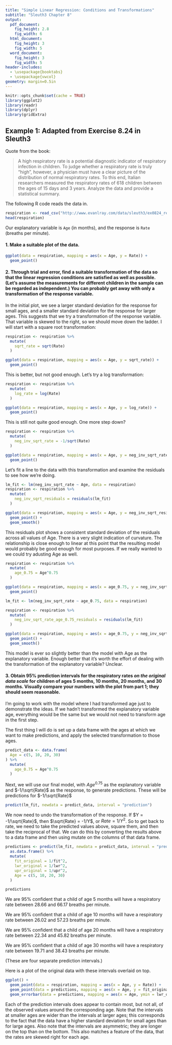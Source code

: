 ```yaml
---
title: "Simple Linear Regression: Conditions and Transformations"
subtitle: "Sleuth3 Chapter 8"
output:
  pdf_document:
    fig_height: 2.8
    fig_width: 6
  html_document:
    fig_height: 3
    fig_width: 5
  word_document:
    fig_height: 3
    fig_width: 5
header-includes:
  - \usepackage{booktabs}
  - \usepackage{vwcol}
geometry: margin=0.5in
---
```


```r
knitr::opts_chunk$set(cache = TRUE)
library(ggplot2)
library(readr)
library(dplyr)
library(gridExtra)
```

## Example 1: Adapted from Exercise 8.24 in Sleuth3

Quote from the book:

> A high respiratory rate is a potential diagnostic indicator of respiratory infection in children.  To judge whether a respiratory rate is truly "high", however, a physician must have a clear picture of the distribution of normal respiratory rates.  To this end, Italian researchers measured the respiratory rates of 618 children between the ages of 15 days and 3 years.  Analyze the data and provide a statistical summary.

The following R code reads the data in.

```r
respiration <- read_csv("http://www.evanlray.com/data/sleuth3/ex0824_respiratory_rates.csv")
head(respiration)
```

Our explanatory variable is `Age` (in months), and the response is `Rate` (breaths per minute).

#### 1. Make a suitable plot of the data.

```r
ggplot(data = respiration, mapping = aes(x = Age, y = Rate)) +
  geom_point()
```

#### 2. Through trial and error, find a suitable transformation of the data so that the linear regression conditions are satisfied as well as possible.  (Let's assume the measurements for different children in the sample can be regarded as independent.)  You can probably get away with only a transformation of the response variable.

In the initial plot, we see a larger standard deviation for the response for small ages, and a smaller standard deviation for the response for larger ages.  This suggests that we try a transformation of the response variable.  That variable is skewed to the right, so we should move down the ladder.  I will start with a square root transformation:

```r
respiration <- respiration %>%
  mutate(
    sqrt_rate = sqrt(Rate)
  )

ggplot(data = respiration, mapping = aes(x = Age, y = sqrt_rate)) +
  geom_point()
```

This is better, but not good enough.  Let's try a log transformation:

```r
respiration <- respiration %>%
  mutate(
    log_rate = log(Rate)
  )

ggplot(data = respiration, mapping = aes(x = Age, y = log_rate)) +
  geom_point()
```

This is still not quite good enough.  One more step down?

```r
respiration <- respiration %>%
  mutate(
    neg_inv_sqrt_rate = -1/sqrt(Rate)
  )

ggplot(data = respiration, mapping = aes(x = Age, y = neg_inv_sqrt_rate)) +
  geom_point()
```

Let's fit a line to the data with this transformation and examine the residuals to see how we're doing.

```r
lm_fit <- lm(neg_inv_sqrt_rate ~ Age, data = respiration)
respiration <- respiration %>%
  mutate(
    neg_inv_sqrt_residuals = residuals(lm_fit)
  )

ggplot(data = respiration, mapping = aes(x = Age, y = neg_inv_sqrt_residuals)) +
  geom_point() +
  geom_smooth()
```

This residuals plot shows a consistent standard deviation of the residuals across all values of Age.  There is a very slight indication of curvature.  The relationship is close enough to linear at this point that the resulting model would probably be good enough for most purposes.  If we really wanted to we could try adusting Age as well.

```r
respiration <- respiration %>%
  mutate(
    age_0.75 = Age^0.75
  )

ggplot(data = respiration, mapping = aes(x = age_0.75, y = neg_inv_sqrt_rate)) +
  geom_point()

lm_fit <- lm(neg_inv_sqrt_rate ~ age_0.75, data = respiration)

respiration <- respiration %>%
  mutate(
    neg_inv_sqrt_rate_age_0.75_residuals = residuals(lm_fit)
  )

ggplot(data = respiration, mapping = aes(x = age_0.75, y = neg_inv_sqrt_rate_age_0.75_residuals)) +
  geom_point() +
  geom_smooth()
```

This model is ever so slightly better than the model with Age as the explanatory variable.  Enough better that it's worth the effort of dealing with the transformation of the explanatory variable?  Unclear.

#### 3. Obtain 95% prediction intervals for the respiratory rates *on the original data scale* for children of ages 5 months, 10 months, 20 months, and 30 months.  Visually compare your numbers with the plot from part 1; they should seem reasonable.

I'm going to work with the model where I had transformed age just to demonstrate the ideas.  If we hadn't transformed the explanatory variable age, everything would be the same but we would not need to transform age in the first step.

The first thing I will do is set up a data frame with the ages at which we want to make predictions, and apply the selected transformation to those ages.

```r
predict_data <- data.frame(
  Age = c(5, 10, 20, 30)
) %>%
  mutate(
    age_0.75 = Age^0.75
  )
```

Next, we will use our final model, with $Age^{0.75}$ as the explanatory variable and $-1/\sqrt{Rate}$ as the response, to generate predictions.  These will be predictions for $-1/\sqrt{Rate}$

```r
predict(lm_fit, newdata = predict_data, interval = "prediction")
```

We now need to undo the transformation of the response.  If $Y = -1/\sqrt{Rate}$, then $\sqrt{Rate} = -1/Y$, or $Rate = 1/Y^2$.  So to get back to rate, we need to take the predicted values above, square them, and then take the reciprocal of that.  We can do this by converting the results above to a data frame and then using mutate on the columns of that data frame.

```r
predictions <- predict(lm_fit, newdata = predict_data, interval = "prediction") %>%
  as.data.frame() %>%
  mutate(
    fit_original = 1/fit^2,
    lwr_original = 1/lwr^2,
    upr_original = 1/upr^2,
    Age = c(5, 10, 20, 30)
  )

predictions
```

We are 95% confident that a child of age 5 months will have a respiratory rate between 28.66 and 66.17 breaths per minute.

We are 95% confident that a child of age 10 months will have a respiratory rate between 26.02 and 57.23 breaths per minute.

We are 95% confident that a child of age 20 months will have a respiratory rate between 22.34 and 45.82 breaths per minute.

We are 95% confident that a child of age 30 months will have a respiratory rate between 19.71 and 38.43 breaths per minute.

(These are four separate prediction intervals.)

Here is a plot of the original data with these intervals overlaid on top.

```r
ggplot() +
  geom_point(data = respiration, mapping = aes(x = Age, y = Rate)) +
  geom_point(data = predictions, mapping = aes(x = Age, y = fit_original), color = "orange", size = 3) +
  geom_errorbar(data = predictions, mapping = aes(x = Age, ymin = lwr_original, ymax = upr_original), color = "orange")
```

Each of the prediction intervals does appear to contain most, but not all, of the observed values around the corresponding age.   Note that the intervals at smaller ages are wider than the intervals at larger ages; this corresponds to the fact that the data have a higher standard deviation for small ages than for large ages.  Also note that the intervals are asymmetric; they are longer on the top than on the bottom.  This also matches a feature of the data, that the rates are skewed right for each age.
